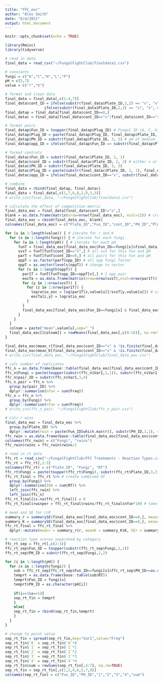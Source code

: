 ```yaml
---
title: "FFC_eoc"
author: "Alex Smith"
date: "6/4/2021"
output: html_document
---
```


```r
knitr::opts_chunk$set(echo = TRUE)

library(Rmisc)
library(tidyverse)

# read in data
final_data = read_csv("~/FungalFightClub/finaldata1.csv")

# constants
fungi = c("A","C","H","L","P")
pH = c(5,7)
value = c("r","K")
```

```r
# format and clean data
final_data = final_data[,c(1:4,7)]
final_data$cont_ID = ifelse(substr(final_data$Plate_ID,2,2) == "v", "v",
                  ifelse(substr(final_data$Plate_ID,2,2) == "s", "s", 0)) # v for svs control, s for single control, 0 for pair
final_datap = final_data[final_data$cont_ID==0,]
final_datac = final_data[final_data$cont_ID=="v"|final_data$cont_ID=="s",]

# format pairs
final_datap$Fun_ID = toupper(final_datap$Plug_ID) # Fungal ID (A, C, H, L, or P)
final_datap$Plug_ID = paste(final_datap$Plug_ID, final_datap$Plate_ID, sep = "") # For pair plates, ID of plug
final_datap$PH_ID = substr(final_datap$Plate_ID, 3, 3) # pH of medium
final_datap$opp_ID = ifelse(final_datap$Fun_ID == substr(final_datap$Plate_ID, 1, 1), substr(final_datap$Plate_ID, 2, 2), substr(final_datap$Plate_ID, 1, 1)) # For pair plates, ID of opponent plug

# format controls
final_datac$Fun_ID = substr(final_datac$Plate_ID, 1, 1)
final_datac$cont_ID = substr(final_datac$Plate_ID, 2, 2) # either s or v
final_datac$PH_ID = substr(final_datac$Plate_ID, 3, 3)
final_datac$Plug_ID = paste(substr(final_datac$Plate_ID, 1, 1), final_datac$Plate_ID, sep = "")
final_datac$opp_ID = ifelse(final_datac$cont_ID=="v", substr(final_datac$Plate_ID, 1, 1), "N") # v for svs and N for none

# combine
final_data = rbind(final_datap, final_datac)
final_data = final_data[,c(1,7,6,8,2,9,3,5)]
# write_csv(final_data, "~/FungalFightClub/finaldata1.csv")
```

```r
# calculate the effect of competition metric
final_data_eoc = final_data[final_data$cont_ID!="s",]
blank = as.data.frame(matrix(nrow=nrow(final_data_eoc), ncol=12)) # create blank matrix for eoc calc
final_data_eoc = cbind(final_data_eoc, blank)
colnames(final_data_eoc) = c("Plate_ID","Fun_ID","cont_ID","PH_ID","Plug_ID","opp_ID","r","K","01","02","03","04","05","06","07","08","09","10","mean_r","mean_K")

for (u in 1:length(value)) { # iterate for r and K
  for (x in 1:length(fungi)) { # iterate for each fungi
    for (w in 1:length(pH)) { # iterate for each pH
      funT = final_data_eoc[final_data_eoc$Fun_ID==fungi[x]&final_data_eoc$PH_ID==pH[w],] # this Fun and pH
      svsT = funT[funT$cont_ID=="v",] # all svs for this Fun and pH
      parT = funT[funT$cont_ID==0,] # all pairs for this Fun and pH
      oppT = as.factor(parT$opp_ID) # all opp fungi factor
      oppT = as.vector(levels(oppT)) # change to vector
      for (v in 1:length(oppT)) {
        par1T = funT[funT$opp_ID==oppT[v],] # 1 opp pair
        eocTa = as.data.frame(matrix(nrow=nrow(svsT),ncol=nrow(par1T))) # matrix rows = svs, cols = 1 opp pair
        for (y in 1:nrow(svsT)) {
          for (z in 1:nrow(par1T)) {
            logratio_eoc = log(par1T[z,value[u]]/svsT[y,value[u]]) # compute eoc
            eocTa[z,y] = logratio_eoc 
          }
        }
        final_data_eoc[final_data_eoc$Fun_ID==fungi[x] & final_data_eoc$PH_ID==pH[w] & final_data_eoc$opp_ID==oppT[v],c(9:18)] <- eocTa # store values in parent df
      }
    }
  }
  colnam = paste("mean",value[u],sep="_")
  final_data_eoc[[colnam]] = rowMeans(final_data_eoc[,c(9:18)], na.rm=TRUE) # compute ave eoc for each svs
}

final_data_eoc$mean_r[final_data_eoc$cont_ID=="v" & !is.finite(final_data_eoc$mean_r)] = NA # no NaN values
final_data_eoc$mean_K[final_data_eoc$cont_ID=="v" & !is.finite(final_data_eoc$mean_K)] = NA # no NaN values
# write_csv(final_data_eoc, "~/FungalFightClub/final_data_eoc.csv")
```

```r
# calc number of replicates
ffc_n = as.data.frame(base::table(final_data_eoc[final_data_eoc$cont_ID==0, "Plug_ID"]))
ffc_n$Fungi = paste(toupper(substr(ffc_n$Var1,1,1)), substr(ffc_n$Var1,4,4), sep="") 
ffc_n$pair_ID = substr(ffc_n$Var1,1,4)
ffc_n_pair = ffc_n %>% 
  group_by(pair_ID) %>% 
  dplyr::summarise(nfun = sum(Freq))
ffc_n = ffc_n %>% 
  group_by(Fungi) %>% 
  dplyr::summarise(nfun = sum(Freq))
# write_csv(ffc_n_pair, "~/FungalFightClub/ffc_n_pair.csv")

# calc r wins
final_data_eoc = final_data_eoc %>% 
  group_by(Plate_ID) %>% 
  dplyr::mutate(rwin = paste(Fun_ID[which.max(r)], substr(PH_ID,1,1), sep=""))
ffc_rwin = as.data.frame(base::table(final_data_eoc[final_data_eoc$cont_ID==0,"rwin"]))
colnames(ffc_rwin) = c("Fungi", "rwins")
ffc_rwin$rwins = ffc_rwin$rwins/2
```

```r
# read in rt data
ffc_rt = read_csv("~/FungalFightClub/FFC Treatments - Reaction Types.csv")
ffc_rt = ffc_rt[,1:3]
colnames(ffc_rt) = c("Plate_ID", "Fungi", "RT")
ffc_rt$Fungi = paste(toupper(ffc_rt$Fungi), substr(ffc_rt$Plate_ID,3,3), sep="")
ffc_rt_final = ffc_rt %>% # create combined df
  group_by(Fungi) %>% 
  dplyr::summarise(IOA = sum(RT)) %>% 
  left_join(ffc_rwin) %>% 
  left_join(ffc_n)
ffc_rt_final[is.na(ffc_rt_final)] = 0
ffc_rt_final$rwinper = ffc_rt_final$rwins/ffc_rt_final$nfun*100 # take into account replicate number

# mean and SE for r/K
summary_r = summarySE(final_data_eoc[final_data_eoc$cont_ID==0,], measurevar = "r", groupvars = c("Fun_ID","PH_ID"), na.rm=TRUE)
summary_K = summarySE(final_data_eoc[final_data_eoc$cont_ID==0,], measurevar = "K", groupvars = c("Fun_ID","PH_ID"), na.rm=TRUE)
ffc_rt_final = ffc_rt_final %>% 
  dplyr::mutate(meanr = summary_r$r, meanK = summary_K$K, SEr = summary_r$se, SEK = summary_K$se)

# reaction type scores separated by category
ffc_rt_sep = ffc_rt[,c(2:3)]
ffc_rt_sep$Fun_ID = toupper(substr(ffc_rt_sep$Fungi,1,1))
ffc_rt_sep$PH_ID = substr(ffc_rt_sep$Fungi,2,2)

for (i in 1:length(pH)) {
  for (x in 1:length(fungi)) {
    sub = ffc_rt_sep[ffc_rt_sep$Fun_ID==fungi[x]&ffc_rt_sep$PH_ID==as.character(pH[i]),]
    temprt = as.data.frame(base::table(sub$RT))
    temprt$Fun_ID = fungi[x]
    temprt$PH_ID = as.character(pH[i])
    
    if(i==1&x==1){
    sep_rt_fin = temprt
    }
    else{
    sep_rt_fin = rbind(sep_rt_fin,temprt)
    }
  }
}

# change to point value
sep_rt_fin = spread(sep_rt_fin,key="Var1",value="Freq")
sep_rt_fin$`0` = sep_rt_fin$`0`*0
sep_rt_fin$`1` = sep_rt_fin$`1`*1
sep_rt_fin$`2` = sep_rt_fin$`2`*2
sep_rt_fin$`3` = sep_rt_fin$`3`*3
sep_rt_fin$`4` = sep_rt_fin$`4`*4
sep_rt_fin$sum = rowSums(sep_rt_fin[,4:7], na.rm=TRUE)
sep_rt_fin = sep_rt_fin[,c(1,2,4,6,5,7,8)]
colnames(sep_rt_fin) = c("Fun_ID","PH_ID","1","2","3","4","sum")
```

